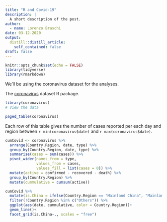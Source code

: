 ```yaml
---
title: "R and Covid-19"
description: |
  A short description of the post.
author:
  - name: Lorenzo Braschi
date: 03-12-2020
output:
  distill::distill_article:
    self_contained: false
draft: false
---
```


```r
knitr::opts_chunk$set(echo = FALSE)
library(tidyverse)
library(rmarkdown)
```

We'll be using the coronavirus dataset for the analyses. 

<aside>
The [coronavirus](https://ramikrispin.github.io/coronavirus/articles/intro_coronavirus_dataset.html) dataset R package. 
</aside>

```r
library(coronavirus)
# View the data

paged_table(coronavirus)

```

Each row of this table gives the number of cases reported per each day and region between `r min(coronavirus$date)` and `r max(coronavirus$date)`. 


```r
cumCovid <- coronavirus %>% 
  arrange(Country.Region, date, type) %>% 
  group_by(Country.Region, date, type) %>% 
  summarise(cases = sum(cases)) %>% 
  pivot_wider(names_from = type, 
              values_from = cases, 
              values_fill = list(cases = 0)) %>% 
  mutate(active = confirmed - recovered - death) %>% 
  group_by(Country.Region) %>% 
  mutate(cummulative = cumsum(active))

cumCovid %>% 
  mutate(is.China = ifelse(Country.Region == "Mainland China", "Mainland China", "Rest of the world")) %>% 
  filter(!Country.Region %in% c("Others")) %>% 
  ggplot(aes(date, cummulative, color = Country.Region))+
  geom_line()+
  facet_grid(is.China~., scales = "free")

```





